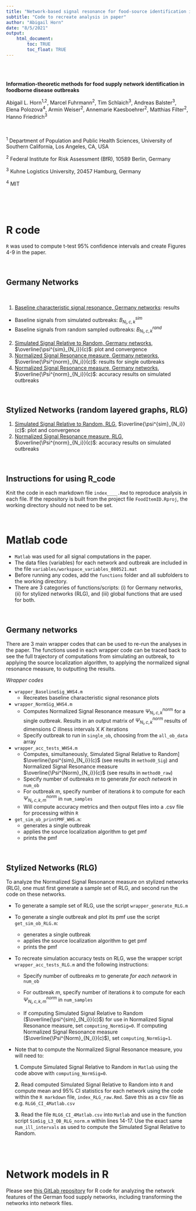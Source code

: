 ```yaml
---
title: "Network-based signal resonance for food-source identification in foodborne disease outbreaks"
subtitle: "Code to recreate analysis in paper"
author: "Abigail Horn"
date: "8/5/2021"
output: 
    html_document:
        toc: TRUE
        toc_float: TRUE
---
```


<br>
<br>

**Information-theoretic methods for food supply network identification in foodborne disease outbreaks**

Abigail L. Horn^1,2^, Marcel Fuhrmann^2^, Tim Schlaich^3^, Andreas Balster^3^, Elena Polozova^4^, Armin Weiser^2^, Annemarie Kaesboehrer^2^, Matthias Filter^2^, Hanno Friedrich^3^
  
  <br>
  
^1^ Department of Population and Public Health Sciences, University of Southern California, Los Angeles, CA, USA

^2^ Federal Institute for Risk Assessment (BfR), 10589 Berlin, Germany

^3^ Kuhne Logistics University, 20457 Hamburg, Germany

^4^ MIT

<br> 

<br>

# R code

`R` was used to compute t-test 95% confidence intervals and create Figures 4-9 in the paper.

<br>

## Germany Networks

<br>

1. [Baseline characteristic signal resonance, Germany networks](index_BaselineSig_simple_plot.html): results
  - Baseline signals from simulated outbreaks: $B^{sim}_{N_i,c,k}$
  - Baseline signals from random sampled outbreaks: $B^{rand}_{N_i,c,k}$
2. [Simulated Signal Relative to Random, Germany networks](index_AccPlots_raw.html), $\overline{\psi^{sim}_{N_i}}(c)$: plot and convergence
3. [Normalized Signal Resonance measure, Germany networks](index_convergence_singleOB.html), $\overline{\Psi^{norm}_{N_i}}(c)$: results for single outbreaks
4. [Normalized Signal Resonance measure, Germany networks](index_SimSigR_convergence.html), $\overline{\Psi^{norm}_{N_i}}(c)$: accuracy results on simulated outbreaks

<br>

## Stylized Networks (random layered graphs, RLG)

1. [Simulated Signal Relative to Random, RLG](index_RLG_raw.html), $\overline{\psi^{sim}_{N_i}}(c)$: plot and convergence
2. [Normalized Signal Resonance measure, RLG](index_SimSigR_convergence.html), $\overline{\Psi^{norm}_{N_i}}(c)$: accuracy results on simulated outbreaks

<br>

## Instructions for using R_code

Knit the code in each markdown file `index____.Rmd` to reproduce analysis in each file. If the repository is built from the project file `FoodItemID.Rproj`, the working directory should not need to be set.

<br>

# Matlab code

* `Matlab` was used for all signal computations in the paper. 
* The data files (variables) for each network and outbreak are included in the file `variables/workspace_variables_080521.mat` 
* Before running any codes, add the `functions` folder and all subfolders to the working directory.
* There are 3 categories of functions/scripts: (i) for Germany networks, (ii) for stylized networks (RLG), and (iii) global functions that are used for both.

<br>

## Germany networks

There are 3 main wrapper codes that can be used to re-run the analyses in the paper. The functions used in each wrapper code can be traced back to see the full trajectory of computations from simulating an outbreak, to applying the source localization algorithm, to applying the normalized signal resonance measure, to outputting the results.

*Wrapper codes*

* `wrapper_BaselineSig_WHS4.m` 
  - Recreates baseline characteristic signal resonance plots 
* `wrapper_NormSig_WHS4.m`
  - Computes Normalized Signal Resonance measure $\Psi^{norm}_{N_i,c,k}$ for a single outbreak. Results in an output matrix of $\Psi^{norm}_{N_i,c,k}$ results of dimensions $C$ illness intervals X $K$ iterations 
  - Specify outbreak to run in `single_ob`, choosing from the `all_ob_data` array
* `wrapper_acc_tests_WHS4.m`
  - Computes, simultaneously, Simulated Signal Relative to Random] $\overline{\psi^{sim}_{N_i}}(c)$ (see results in `method0_Sig`) and Normalized Signal Resonance measure $\overline{\Psi^{Norm}_{N_i}}(c)$ (see results in `method0_raw`)
  - Specify number of outbreaks $m$ to generate *for each network* in `num_ob` 
  - For outbreak $m$, specify number of iterations $k$ to compute for each $\Psi^{norm}_{N_i,c,k,m}$ in `num_samples`
  - Will compute accuracy metrics and then output files into a .csv file for processing within `R`
* `get_sim_ob_printPMF_WHS.m`:
  - generates a single outbreak
  - applies the source localization algorithm to get pmf
  - prints the pmf

<br>

## Stylized Networks (RLG)

To analyze the Normalized Signal Resonance measure on stylized networks (RLG), one must first generate a sample set of RLG, and second run the code on these networks.

- To generate a sample set of RLG, use the script `wrapper_generate_RLG.m`

- To generate a single outbreak and plot its pmf use the script `get_sim_ob_RLG.m`:

  - generates a single outbreak
  - applies the source localization algorithm to get pmf
  - prints the pmf

- To recreate simulation accuracy tests on RLG, wse the wrapper script `wrapper_acc_tests_RLG.m` and the following instructions:

  - Specify number of outbreaks $m$ to generate *for each network* in `num_ob` 

  - For outbreak $m$, specify number of iterations $k$ to compute for each $\Psi^{norm}_{N_i,c,k,m}$ in `num_samples`

  - If computing Simulated Signal Relative to Random ($\overline{\psi^{sim}_{N_i}}(c)$) for use in Normalized Signal Resonance measure, set `computing_NormSig=0`. If computing Normalized Signal Resonance measure ($\overline{\Psi^{Norm}_{N_i}}(c)$), set `computing_NormSig=1`.


- Note that to compute the Normalized Signal Resonance measure, you will need to:

  **1.** Compute Simulated Signal Relative to Random in `Matlab` using the code above with `computing_NormSig=0`.
  
  **2.** Read computed Simulated Signal Relative to Random into `R` and compute mean and 95% CI statistics for each network using the code within the `R markdown` file, `index_RLG_raw.Rmd`. Save this as a csv file as e.g. `RLG6_CI_4Matlab.csv`
  
  **3.** Read the file `RLG6_CI_4Matlab.csv` into `Matlab` and use in the function script `SimSig_L3_OB_RLG_norm.m` within lines 14-17. Use the exact same `num_ill_intervals` as used to compute the Simulated Signal Relative to Random.

<br>
<br>

# Network models in R

Please see [this GitLab repository](https://gitlab.com/DjMaFu/networkfeatures/-/tree/master) for R code for analyzing the network features of the German food supply networks, including transforming the networks into network files.




